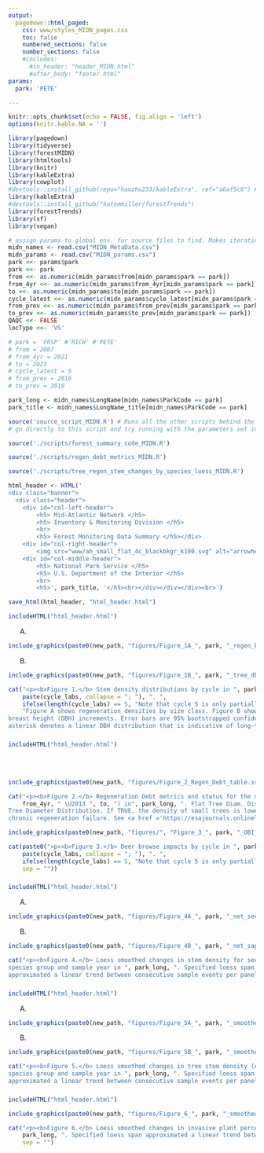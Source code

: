```yaml
---
output: 
  pagedown::html_paged:
    css: www/styles_MIDN_pages.css
    toc: false
    numbered_sections: false
    number_sections: false
    #includes:
      #in_header: "header_MIDN.html"
      #after_body: "footer.html"
params:
  park: 'PETE' 

---
```

```r
knitr::opts_chunk$set(echo = FALSE, fig.align = 'left')
options(knitr.kable.NA = '')

library(pagedown)
library(tidyverse)
library(forestMIDN)
library(htmltools)
library(knitr)
library(kableExtra)
library(cowplot)
#devtools::install_github(repo="haozhu233/kableExtra", ref="a6af5c0") # for collapse_rows()
library(kableExtra)
#devtools::install_github("katemmiller/forestTrends")
library(forestTrends)
library(sf)
library(vegan)
```

```r
# assign params to global env. for source files to find. Makes iterating easier.
midn_names <- read.csv("MIDN_MetaData.csv")
midn_params <- read.csv("MIDN_params.csv")
park <<- params$park
park <<- park
from <<- as.numeric(midn_params$from[midn_params$park == park])
from_4yr <<- as.numeric(midn_params$from_4yr[midn_params$park == park])
to <<- as.numeric(midn_params$to[midn_params$park == park])
cycle_latest <<- as.numeric(midn_params$cycle_latest[midn_params$park == park])
from_prev <<- as.numeric(midn_params$from_prev[midn_params$park == park])
to_prev <<- as.numeric(midn_params$to_prev[midn_params$park == park])
QAQC <<- FALSE
locType <<- 'VS'

# park = 'FRSP' #'RICH' #'PETE'
# from = 2007
# from_4yr = 2021
# to = 2023
# cycle_latest = 5
# from_prev = 2016
# to_prev = 2019

park_long <- midn_names$LongName[midn_names$ParkCode == park]
park_title <- midn_names$LongName_title[midn_names$ParkCode == park]
```
```r
source('source_script_MIDN.R') # Runs all the other scripts behind the scenes. If you run into problems,
# go directly to this script and try running with the parameters set in this report. 
```
```r
source('./scripts/forest_summary_code_MIDN.R')
```
```r
source('./scripts/regen_debt_metrics_MIDN.R')
```
```r
source('./scripts/tree_regen_stem_changes_by_species_loess_MIDN.R')
```

```r
html_header <- HTML('
<div class="banner">
  <div class="header">
    <div id="col-left-header">
        <h5> Mid-Atlantic Network </h5>
        <h5> Inventory & Monitoring Division </h5>
        <br>
        <h5> Forest Monitoring Data Summary </h5></div>
    <div id="col-right-header">
        <img src="www/ah_small_flat_4c_blackbkgr_k100.svg" alt="arrowhead"></div>
    <div id="col-middle-header">
        <h5> National Park Service </h5>
        <h5> U.S. Department of the Interior </h5>
        <br>
        <h5>', park_title, '</h5><br></div></div></div><br>')

save_html(html_header, "html_header.html")
```


```r
includeHTML("html_header.html")
```

|       A. 
```r
include_graphics(paste0(new_path, "figures/Figure_1A_", park, "_regen_by_size_class_by_cycle.svg"))
```


|       B. 
```r
include_graphics(paste0(new_path, "figures/Figure_1B_", park, "_tree_dbh_dist_by_cycle.svg"))
```


```r
cat("<p><b>Figure 1.</b> Stem density distributions by cycle in ", park_long, " (", park, ").",
    paste(cycle_labs, collapse = "; "), ". ", 
    ifelse(length(cycle_labs) == 5, "Note that cycle 5 is only partially complete. ", ""),
    "Figure A shows regeneration densities by size class. Figure B shows tree density by diameter at
breast height (DBH) increments. Error bars are 95% bootstrapped confidence intervals. An
asterisk denotes a linear DBH distribution that is indicative of long-term recruitment failure.</p>", sep = "")
```

### {.page-break-before}
```r
includeHTML("html_header.html")
```
<br>
<br>
```r
include_graphics(paste0(new_path, "figures/Figure_2_Regen_Debt_table.svg"))
```


```r
cat("<p><b>Figure 2.</b> Regeneration Debt metrics and status for the most recent 4-year census (",
    from_4yr, " \U2013 ", to, ") in", park_long, ". Flat Tree Diam. Dist. stands for Flat
Tree Diameter Distribution. If TRUE, the density of small trees is lower than expected due to
chronic regeneration failure. See <a href ='https://esajournals.onlinelibrary.wiley.com/doi/full/10.1002/eap.2837'>Miller et al. 2023</a> for more details on metric calculations, thresholds, and assessment of status.</p>", sep = "")
```


```r
include_graphics(paste0(new_path, "figures/", "Figure_3_", park, "_DBI_by_cycle.svg"))
```


```r
cat(paste0("<p><b>Figure 3.</b> Deer browse impacts by cycle in ", park_long, " (", park, "). ",
    paste(cycle_labs, collapse = "; "), ". ", 
    ifelse(length(cycle_labs) == 5, "Note that cycle 5 is only partially complete. ", ""), 
    sep = ""))

```


### {.page-break-before}
```r
includeHTML("html_header.html")
```


|       A. 
```r
include_graphics(paste0(new_path, "figures/Figure_4A_", park, "_net_seedlings_by_species_cycle.svg"))
```


|       B. 
```r
include_graphics(paste0(new_path, "figures/Figure_4B_", park, "_net_saplings_by_species_cycle.svg"))
```


```r
cat("<p><b>Figure 4.</b> Loess smoothed changes in stem density for seedlings (A) and saplings (B) by
species group and sample year in ", park_long, ". Specified loess span
approximated a linear trend between consecutive sample events per panel.</p>", sep = "")
```

### {.page-break-before}
```r
includeHTML("html_header.html")
```

|       A. 
```r
include_graphics(paste0(new_path, "figures/Figure_5A_", park, "_smoothed_tree_stems_by_species_cycle.svg"))
```


|       B. 
```r
include_graphics(paste0(new_path, "figures/Figure_5B_", park, "_smoothed_BA_by_species_cycle.svg"))
```


```r
cat("<p><b>Figure 5.</b> Loess smoothed changes in tree stem density (A) and basal area (B) by
species group and sample year in ", park_long, ". Specified loess span
approximated a linear trend between consecutive sample events per panel.</p>", sep = "")
```

### {.page-break-before}
```r
includeHTML("html_header.html")
```

```r
include_graphics(paste0(new_path, "figures/Figure_6_", park, "_smoothed_invasive_cover_by_guild_cycle.svg"))
```


```r
cat("<p><b>Figure 6.</b> Loess smoothed changes in invasive plant percent cover by guild and sample year in ", 
    park_long, ". Specified loess span approximated a linear trend between consecutive sample events per panel.</p>", 
    sep = "")
```
